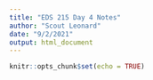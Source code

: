 ```yaml
---
title: "EDS 215 Day 4 Notes"
author: "Scout Leonard"
date: "9/2/2021"
output: html_document
---
```


```r
knitr::opts_chunk$set(echo = TRUE)
```

